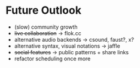 # Future Outlook

- (slow) community growth
- ~~live collaboration~~ -> flok.cc
- alternative audio backends -> csound, faust?, x?
- alternative syntax, visual notations -> jaffle
- ~~social features~~ -> public patterns + share links
- refactor scheduling once more